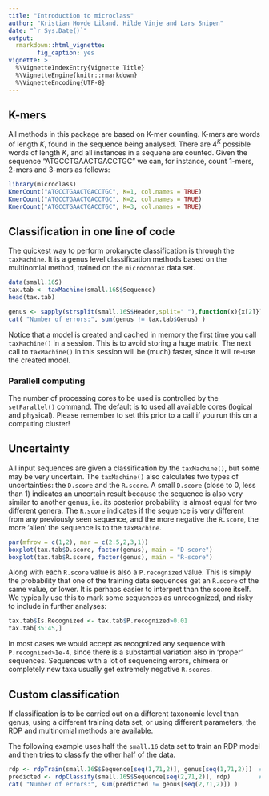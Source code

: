 ```yaml
---
title: "Introduction to microclass"
author: "Kristian Hovde Liland, Hilde Vinje and Lars Snipen"
date: "`r Sys.Date()`"
output: 
  rmarkdown::html_vignette:
        fig_caption: yes
vignette: >
  %\VignetteIndexEntry{Vignette Title}
  %\VignetteEngine{knitr::rmarkdown}
  %\VignetteEncoding{UTF-8}
---
```


## K-mers

All methods in this package are based on K-mer counting. K-mers are words of length $K$, found in the sequence being analysed. There are $4^K$ possible words of length $K$, and all instances in a sequene are counted. Given the sequence "ATGCCTGAACTGACCTGC" we can, for instance, count 1-mers, 2-mers and 3-mers as follows:

```r
library(microclass)
KmerCount("ATGCCTGAACTGACCTGC", K=1, col.names = TRUE)
KmerCount("ATGCCTGAACTGACCTGC", K=2, col.names = TRUE)
KmerCount("ATGCCTGAACTGACCTGC", K=3, col.names = TRUE)
```


## Classification in one line of code

The quickest way to perform prokaryote classification is through the `taxMachine`. It is a genus level classification methods based on the multinomial method, trained on the `microcontax` data set.

```r
data(small.16S)
tax.tab <- taxMachine(small.16S$Sequence)
head(tax.tab)

genus <- sapply(strsplit(small.16S$Header,split=" "),function(x){x[2]})
cat( "Number of errors:", sum(genus != tax.tab$Genus) )
```
Notice that a model is created and cached in memory the first time you call `taxMachine()` in a session. This is to avoid storing a huge matrix. The next call to `taxMachine()` in this session will be (much) faster, since it will re-use the created model.

### Parallell computing
The number of processing cores to be used is controlled by the `setParallel()` command. The default is to used all available cores (logical and physical). Please remember to set this prior to a call if you run this on a computing cluster!


## Uncertainty

All input sequences are given a classification by the `taxMachine()`, but some may be very uncertain.
The `taxMachine()` also calculates two types of uncertainties: the `D.score` and the `R.score`. A small `D.score` (close to 0, less than 1) indicates an uncertain result because the sequence is also very similar to another genus, i.e. its posterior probability is almost equal for two different genera. The `R.score` indicates if the sequence is very different from any previously seen sequence, and the more negative the `R.score`, the more 'alien' the sequence is to the `taxMachine`.

```r
par(mfrow = c(1,2), mar = c(2.5,2,3,1))
boxplot(tax.tab$D.score, factor(genus), main = "D-score")
boxplot(tax.tab$R.score, factor(genus), main = "R-score")
```

Along with each `R.score` value is also a `P.recognized` value. This is simply the probability that one of the training data sequences get an `R.score` of the same value, or lower. It is perhaps easier to interpret than the score itself. We typically use this to mark some sequences as unrecognized, and risky to include in further analyses:

```r
tax.tab$Is.Recognized <- tax.tab$P.recognized>0.01
tax.tab[35:45,]
```

In most cases we would accept as recognized any sequence with `P.recognized>1e-4`, since there is a substantial variation also in 'proper' sequences. Sequences with a lot of sequencing errors, chimera or completely new taxa usually get extremely negative `R.scores`.


## Custom classification

If classification is to be carried out on a different taxonomic level than genus, using a
different training data set, or using different parameters, the RDP and multinomial methods are available.

The following example uses half the `small.16` data set to train an RDP model and then tries
to classify the other half of the data.

```r
rdp <- rdpTrain(small.16S$Sequence[seq(1,71,2)], genus[seq(1,71,2)])  # training step
predicted <- rdpClassify(small.16S$Sequence[seq(2,71,2)], rdp)        # classification step
cat( "Number of errors:", sum(predicted != genus[seq(2,71,2)]) )
```

